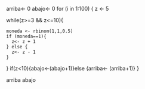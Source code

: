 
arriba<- 0
abajo<- 0
for (i in 1:100)
{
z <- 5 


while(z>=3 && z<=10){
  
    moneda <- rbinom(1,1,0.5)
    if (moneda==1){ 
      z<- z + 1
    } else {
      z<- z - 1
    }
}
if(z<10){abajo<-(abajo+1)}else {arriba<- (arriba+1)}
}

arriba 
abajo


